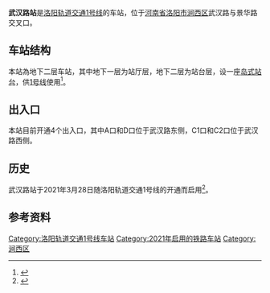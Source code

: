 {{About|[[洛阳轨道交通|洛阳轨道交通]]车站|其他城市的同名车站|武汉路站}}
{{Distinguish|武汉站}}
{{Infobox station
|name = 武汉路
|eng_name = Wuhan Road
|linecolour = {{洛阳地铁颜色|1|s}}
|image = 
|caption = 
|country = {{CHN}}
|borough = [[河南省|河南省]][[洛阳市|洛阳市]][[涧西区|涧西区]]
|address = 武汉路与景华路交叉口
|coordinates = {{coord|34|40|13.63|N|112|21|40.41|E|display=inline,title}}
|type = 
|code = 
|structure = 地下车站
|line = {{洛阳地铁路线标志|1|full}}
|opened = 2021年3月28日
|exits = 4
|platform = 2（1座[[岛式站台|岛式站台]]） 
|station_hours = 
|first = 
{{洛阳地铁路线标志|1|short}}
: 往{{洛阳地铁起讫站|1|L}}：06:43
: 往{{洛阳地铁起讫站|1|R}}：06:39<ref name=timetable>{{cite web |title=运营服务 |url=https://www.lysubway.com.cn/service.html#home2 |website=洛阳轨道 |accessdate=2021-04-03 |archive-date=2021-11-23 |archive-url=https://web.archive.org/web/20211123090833/https://www.lysubway.com.cn/service.html#home2 |dead-url=no }}</ref>
|last = 
{{洛阳地铁路线标志|1|short}}
: 往{{洛阳地铁起讫站|1|L}}：23:04
: 往{{洛阳地铁起讫站|1|R}}：22:39<ref name=timetable />
|adjacent=
{{Adjacent stations|system=洛阳地铁
|line1=1|left1=秦岭路|right1=长安路
}}
|route_map = 
}}

'''武汉路站'''是[[洛阳轨道交通|洛阳轨道交通]][[洛阳轨道交通1号线|1号线]]的车站，位于[[河南省|河南省]][[洛阳市|洛阳市]][[涧西区|涧西区]]武汉路与景华路交叉口。

== 车站结构 ==
本站為地下二层车站，其中地下一层为站厅层，地下二层为站台层，设一座[[岛式站台|岛式站台]]，供[[洛阳轨道交通1号线|1号线]]使用<ref>{{cite news |author1=李东慧 史朋飞 |title=我市地铁1号线车站总图及方案明确 共设车站18座 平均间距1.3公里 |url=http://lyrb.lyd.com.cn/html2/2017-06/20/content_119310.htm |accessdate=2021-04-05 |work=洛阳日报 |date=2017-06-20 |archive-date=2021-08-07 |archive-url=https://web.archive.org/web/20210807015257/http://lyrb.lyd.com.cn/html2/2017-06/20/content_119310.htm |dead-url=no }}</ref>。

== 出入口 ==
本站目前开通4个出入口，其中A口和D口位于武汉路东侧，C1口和C2口位于武汉路西侧。

== 历史 ==
武汉路站于2021年3月28日随洛阳轨道交通1号线的开通而启用<ref name=lyd28>{{cite web|url=http://news.lyd.com.cn/system/2021/03/26/031994407.shtml|title=官宣！洛阳地铁1号线3月28日开通　中西部非省会城市第一个|date=2021-03-26|access-date=2021-04-05|archive-date=2021-03-27|archive-url=https://web.archive.org/web/20210327122759/http://news.lyd.com.cn/system/2021/03/26/031994407.shtml|dead-url=no}}</ref>。

== 参考资料 ==
{{REFLIST}}

{{洛阳轨道交通1号线|nocat}}

[[Category:洛阳轨道交通1号线车站|Category:洛阳轨道交通1号线车站]]
[[Category:2021年启用的铁路车站|Category:2021年启用的铁路车站]]
[[Category:涧西区|Category:涧西区]]